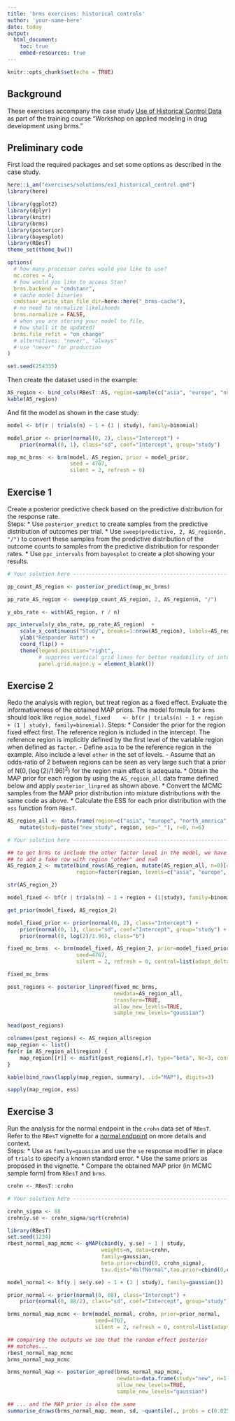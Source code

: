 ```yaml
---
title: 'brms exercises: historical controls'
author: 'your-name-here'
date: today
output: 
  html_document:
    toc: true
    embed-resources: true
---
```


```r
knitr::opts_chunk$set(echo = TRUE)
```

## Background

These exercises accompany the case study [Use of Historical Control Data](https://opensource.nibr.com/bamdd/src/02a_meta_analysis.html) as part of the training course "Workshop on applied modeling in drug development using brms."

## Preliminary code

First load the required packages and set some options as described in the case study.

```r
here::i_am("exercises/solutions/ex1_historical_control.qmd")
library(here)

library(ggplot2)
library(dplyr)
library(knitr)
library(brms)
library(posterior)
library(bayesplot)
library(RBesT)
theme_set(theme_bw())

options(
  # how many processor cores would you like to use?
  mc.cores = 4, 
  # how would you like to access Stan?
  brms.backend = "cmdstanr",
  # cache model binaries
  cmdstanr_write_stan_file_dir=here::here("_brms-cache"),
  # no need to normalize likelihoods
  brms.normalize = FALSE,
  # when you are storing your model to file, 
  # how shall it be updated?
  brms.file_refit = "on_change"  
  # alternatives: "never", "always"
  # use "never" for production
)

set.seed(254335)
```

Then create the dataset used in the example:

```r
AS_region <- bind_cols(RBesT::AS, region=sample(c("asia", "europe", "north_america"), 8, TRUE))
kable(AS_region)
```

And fit the model as shown in the case study:

```r
model <- bf(r | trials(n) ~ 1 + (1 | study), family=binomial)

model_prior <- prior(normal(0, 2), class="Intercept") +
    prior(normal(0, 1), class="sd", coef="Intercept", group="study")

map_mc_brms  <- brm(model, AS_region, prior = model_prior,
                    seed = 4767,
                    silent = 2, refresh = 0)

```

## Exercise 1

Create a posterior predictive check based on the predictive
distribution for the response rate.  
Steps:
* Use `posterior_predict` to create samples from the predictive
  distribution of outcomes per trial.
* Use `sweep(predictive, 2, AS_region$n, "/")` to convert these
  samples from the predictive distribution of the outcome counts to
  samples from the predictive distribution for responder rates.
* Use `ppc_intervals` from `bayesplot` to create a plot showing your
  results.
    
```r
# Your solution here -----------------------------------------------------------

pp_count_AS_region <- posterior_predict(map_mc_brms)

pp_rate_AS_region <- sweep(pp_count_AS_region, 2, AS_region$n, "/")

y_obs_rate <- with(AS_region, r / n)

ppc_intervals(y_obs_rate, pp_rate_AS_region)  +
    scale_x_continuous("Study", breaks=1:nrow(AS_region), labels=AS_region$study) +
    ylab("Responder Rate") +
    coord_flip() +
    theme(legend.position="right",
          # suppress vertical grid lines for better readability of intervals
          panel.grid.major.y = element_blank())

```


## Exercise 2

Redo the analysis with region, but treat region as a fixed
   effect. Evaluate the informativeness of the obtained MAP priors.
   The model formula for `brms` should look like `region_model_fixed
   <- bf(r | trials(n) ~ 1 + region + (1 | study), family=binomial)`.
Steps:
* Consider the prior for the region fixed effect first. The reference
  region is included in the intercept. The reference region is
  implicitly defined by the first level of the variable region when
  defined as `factor`.
  - Define `asia` to be the reference region in the example. Also
    include a level `other` in the set of levels.
  - Assume that an odds-ratio of $2$ between regions can be seen as
    very large such that a prior of $\mbox{N}(0, (\log(2)/1.96)^2)$
    for the region main effect is adequate.
* Obtain the MAP prior for each region by using the
  `AS_region_all` data frame defined below and apply
  `posterior_linpred` as shown above.
* Convert the MCMC samples from the MAP prior distribution into
  mixture distributions with the same code as above.
* Calculate the ESS for each prior distribution with the `ess`
  function from `RBesT`.
	
```r

AS_region_all <- data.frame(region=c("asia", "europe", "north_america", "other")) %>%
    mutate(study=paste("new_study", region, sep="_"), r=0, n=6)

# Your solution here -----------------------------------------------------------

## to get brms to include the other factor level in the model, we have
## to add a fake row with region "other" and n=0
AS_region_2 <- mutate(bind_rows(AS_region, mutate(AS_region_all, n=0)[4,]),
                      region=factor(region, levels=c("asia", "europe", "north_america", "other")))

str(AS_region_2)

model_fixed <- bf(r | trials(n) ~ 1 + region + (1|study), family=binomial)

get_prior(model_fixed, AS_region_2)

model_fixed_prior <- prior(normal(0, 2), class="Intercept") +
    prior(normal(0, 1), class="sd", coef="Intercept", group="study") +
    prior(normal(0, log(2)/1.96), class="b")

fixed_mc_brms  <- brm(model_fixed, AS_region_2, prior=model_fixed_prior,
                      seed=4767,
                      silent = 2, refresh = 0, control=list(adapt_delta=0.99))

fixed_mc_brms

post_regions <- posterior_linpred(fixed_mc_brms,
                                  newdata=AS_region_all,
                                  transform=TRUE,
                                  allow_new_levels=TRUE,
                                  sample_new_levels="gaussian")

head(post_regions)

colnames(post_regions) <- AS_region_all$region
map_region <- list()
for(r in AS_region_all$region) {
    map_region[[r]] <- mixfit(post_regions[,r], type="beta", Nc=3, constrain_gt1=TRUE)
}

kable(bind_rows(lapply(map_region, summary), .id="MAP"), digits=3)

sapply(map_region, ess)

```
	
   
## Exercise 3

Run the analysis for the normal endpoint in the `crohn` data set of
`RBesT`. Refer to the `RBesT` vignette for a [normal endpoint](https://opensource.nibr.com/RBesT/articles/introduction_normal.html)
   on more details and context.  
Steps:
* Use as `family=gaussian` and use the `se` response modifier in place
  of `trials` to specify a known standard error.
* Use the same priors as proposed in the vignette.
* Compare the obtained MAP prior (in MCMC sample form) from `RBesT`
  and `brms`.
    
```r
crohn <- RBesT::crohn

# Your solution here -----------------------------------------------------------

crohn_sigma <- 88
crohn$y.se <- crohn_sigma/sqrt(crohn$n)

library(RBesT)
set.seed(1234)
rbest_normal_map_mcmc <- gMAP(cbind(y, y.se) ~ 1 | study, 
                              weights=n, data=crohn,
                              family=gaussian,
                              beta.prior=cbind(0, crohn_sigma),
                              tau.dist="HalfNormal",tau.prior=cbind(0,crohn_sigma/2))

model_normal <- bf(y | se(y.se) ~ 1 + (1 | study), family=gaussian())

prior_normal <- prior(normal(0, 88), class="Intercept") +
    prior(normal(0, 88/2), class="sd", coef="Intercept", group="study")

brms_normal_map_mcmc <- brm(model_normal, crohn, prior=prior_normal,
                            seed=4767,
                            silent = 2, refresh = 0, control=list(adapt_delta=0.99))

## comparing the outputs we see that the random effect posterior
## matches...
rbest_normal_map_mcmc
brms_normal_map_mcmc

brms_normal_map <- posterior_epred(brms_normal_map_mcmc,
                                   newdata=data.frame(study="new", n=1, y=0, y.se=88),
                                   allow_new_levels=TRUE,
                                   sample_new_levels="gaussian")

## ... and the MAP prior is also the same
summarise_draws(brms_normal_map, mean, sd, ~quantile(., probs = c(0.025, 0.5, 0.975)))

```



